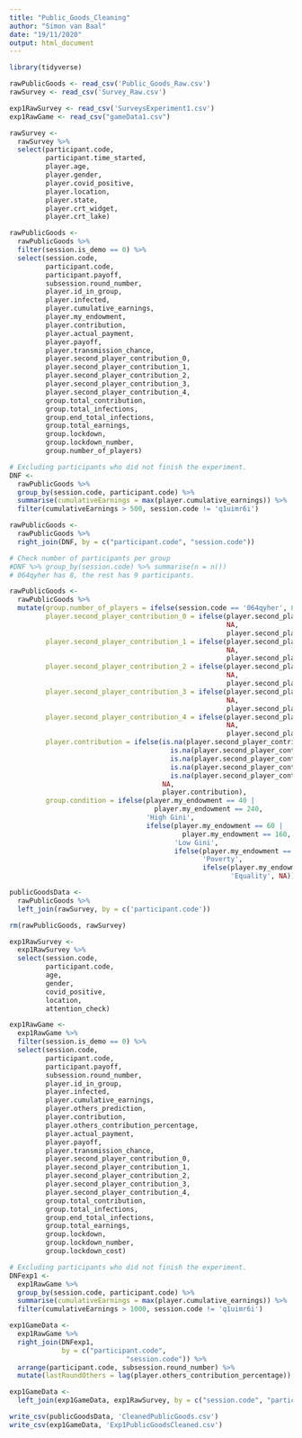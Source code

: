 ```yaml
---
title: "Public_Goods_Cleaning"
author: "Simon van Baal"
date: "19/11/2020"
output: html_document
---
```


```r
library(tidyverse)

```

```r
rawPublicGoods <- read_csv('Public_Goods_Raw.csv')
rawSurvey <- read_csv('Survey_Raw.csv')

exp1RawSurvey <- read_csv('SurveysExperiment1.csv')
exp1RawGame <- read_csv("gameData1.csv")


```

```r

rawSurvey <- 
  rawSurvey %>%
  select(participant.code,
         participant.time_started,
         player.age,
         player.gender,
         player.covid_positive,
         player.location,
         player.state,
         player.crt_widget,
         player.crt_lake)

rawPublicGoods <- 
  rawPublicGoods %>%
  filter(session.is_demo == 0) %>%
  select(session.code,
         participant.code,
         participant.payoff,
         subsession.round_number,
         player.id_in_group,
         player.infected,
         player.cumulative_earnings,
         player.my_endowment,
         player.contribution,
         player.actual_payment,
         player.payoff,
         player.transmission_chance,
         player.second_player_contribution_0,
         player.second_player_contribution_1,
         player.second_player_contribution_2,
         player.second_player_contribution_3,
         player.second_player_contribution_4,
         group.total_contribution,
         group.total_infections,
         group.end_total_infections,
         group.total_earnings,
         group.lockdown,
         group.lockdown_number,
         group.number_of_players)

# Excluding participants who did not finish the experiment.
DNF <- 
  rawPublicGoods %>%
  group_by(session.code, participant.code) %>%
  summarise(cumulativeEarnings = max(player.cumulative_earnings)) %>%
  filter(cumulativeEarnings > 500, session.code != 'q1uimr6i')

rawPublicGoods <- 
  rawPublicGoods %>% 
  right_join(DNF, by = c("participant.code", "session.code"))

# Check number of participants per group
#DNF %>% group_by(session.code) %>% summarise(n = n())
# 064qyher has 8, the rest has 9 participants.

rawPublicGoods <- 
  rawPublicGoods %>%
  mutate(group.number_of_players = ifelse(session.code == '064qyher', 8, 9),
         player.second_player_contribution_0 = ifelse(player.second_player_contribution_0 == 5, 
                                                      NA,
                                                      player.second_player_contribution_0),
         player.second_player_contribution_1 = ifelse(player.second_player_contribution_1 == 5, 
                                                      NA,
                                                      player.second_player_contribution_1),
         player.second_player_contribution_2 = ifelse(player.second_player_contribution_2 == 5, 
                                                      NA,
                                                      player.second_player_contribution_2),
         player.second_player_contribution_3 = ifelse(player.second_player_contribution_3 == 5, 
                                                      NA,
                                                      player.second_player_contribution_3),
         player.second_player_contribution_4 = ifelse(player.second_player_contribution_4 == 5, 
                                                      NA,
                                                      player.second_player_contribution_4),
         player.contribution = ifelse(is.na(player.second_player_contribution_0) &
                                        is.na(player.second_player_contribution_1) &
                                        is.na(player.second_player_contribution_2) &
                                        is.na(player.second_player_contribution_3) &
                                        is.na(player.second_player_contribution_4), 
                                      NA,
                                      player.contribution),
         group.condition = ifelse(player.my_endowment == 40 |
                                    player.my_endowment == 240, 
                                  'High Gini',
                                  ifelse(player.my_endowment == 60 |
                                           player.my_endowment == 160,
                                         'Low Gini',
                                         ifelse(player.my_endowment == 50, 
                                                'Poverty',
                                                ifelse(player.my_endowment == 100, 
                                                       'Equality', NA)))))

publicGoodsData <-
  rawPublicGoods %>%
  left_join(rawSurvey, by = c('participant.code'))

rm(rawPublicGoods, rawSurvey)

```

```r
exp1RawSurvey <- 
  exp1RawSurvey %>%
  select(session.code,
         participant.code,
         age,
         gender,
         covid_positive,
         location,
         attention_check)

exp1RawGame <- 
  exp1RawGame %>%
  filter(session.is_demo == 0) %>%
  select(session.code,
         participant.code,
         participant.payoff,
         subsession.round_number,
         player.id_in_group,
         player.infected,
         player.cumulative_earnings,
         player.others_prediction,
         player.contribution,
         player.others_contribution_percentage,
         player.actual_payment,
         player.payoff,
         player.transmission_chance,
         player.second_player_contribution_0,
         player.second_player_contribution_1,
         player.second_player_contribution_2,
         player.second_player_contribution_3,
         player.second_player_contribution_4,
         group.total_contribution,
         group.total_infections,
         group.end_total_infections,
         group.total_earnings,
         group.lockdown,
         group.lockdown_number,
         group.lockdown_cost)

# Excluding participants who did not finish the experiment.
DNFexp1 <- 
  exp1RawGame %>%
  group_by(session.code, participant.code) %>%
  summarise(cumulativeEarnings = max(player.cumulative_earnings)) %>%
  filter(cumulativeEarnings > 1000, session.code != 'q1uimr6i')

exp1GameData <- 
  exp1RawGame %>% 
  right_join(DNFexp1, 
             by = c("participant.code", 
                             "session.code")) %>%
  arrange(participant.code, subsession.round_number) %>%
  mutate(lastRoundOthers = lag(player.others_contribution_percentage))

exp1GameData <- 
  left_join(exp1GameData, exp1RawSurvey, by = c("session.code", "participant.code"))

```

```r

write_csv(publicGoodsData, 'CleanedPublicGoods.csv')
write_csv(exp1GameData, 'Exp1PublicGoodsCleaned.csv')


```
